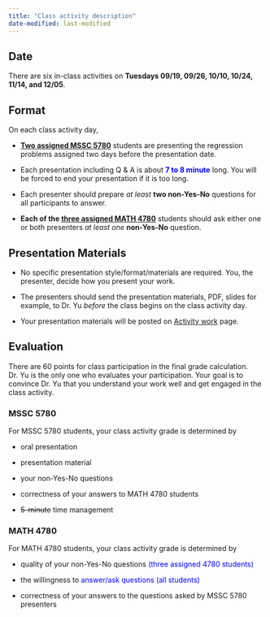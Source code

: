 ```yaml
---
title: "Class activity description"
date-modified: last-modified
---
```


<!-- This class activity guideline was last updated on {{< meta date-modified >}} -->

## Date

There are six in-class activities on **Tuesdays 09/19, 09/26, 10/10, 10/24, 11/14, and 12/05**.

## Format

On each class activity day,

-   [**Two assigned MSSC 5780**](activity-work.html) students are presenting the regression problems assigned two days before the presentation date.

-   Each presentation including Q & A is about <span style="color:blue"> **7 to 8 minute** </span> long. You will be forced to end your presentation if it is too long.

-   Each presenter should prepare *at least* **two non-Yes-No** questions for all participants to answer.

-   **Each of the [three assigned MATH 4780](activity-work.html)** students should ask either one or both presenters *at least one* **non-Yes-No** question.

## Presentation Materials

-   No specific presentation style/format/materials are required. You, the presenter, decide how you present your work.

-   The presenters should send the presentation materials, PDF, slides for example, to Dr. Yu *before* the class begins on the class activity day.

-   Your presentation materials will be posted on [Activity work](activity-work.html) page.

## Evaluation

There are 60 points for class participation in the final grade calculation. Dr. Yu is the only one who evaluates your participation. Your goal is to convince Dr. Yu that you understand your work well and get engaged in the class activity.

### MSSC 5780

For MSSC 5780 students, your class activity grade is determined by

-   oral presentation

-   presentation material

-   your non-Yes-No questions

-   correctness of your answers to MATH 4780 students

-   ~~5-minute~~ time management

### MATH 4780

For MATH 4780 students, your class activity grade is determined by

-   quality of your non-Yes-No questions <span style="color:blue"> (three assigned 4780 students) </span>

-   the willingness to <span style="color:blue"> answer/ask questions (all students) </span>

-   correctness of your answers to the questions asked by MSSC 5780 presenters

